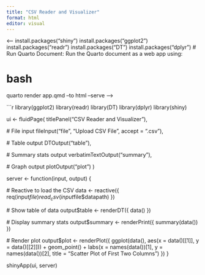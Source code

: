 ```yaml
---
title: "CSV Reader and Visualizer"
format: html
editor: visual
---
```


<--
install.packages("shiny")
install.packages("ggplot2")
install.packages("readr")
install.packages("DT")
install.packages("dplyr")
# Run Quarto Document: Run the Quarto document as a web app using:

# bash
quarto render app.qmd --to html --serve
-->

```r
library(ggplot2)
library(readr)
library(DT)
library(dplyr)
library(shiny)

ui <- fluidPage(
  titlePanel("CSV Reader and Visualizer"),
  
  # File input
  fileInput("file", "Upload CSV File", accept = ".csv"),
  
  # Table output
  DTOutput("table"),
  
  # Summary stats output
  verbatimTextOutput("summary"),
  
  # Graph output
  plotOutput("plot")
)

server <- function(input, output) {
  
  # Reactive to load the CSV
  data <- reactive({
    req(input$file)
    read_csv(input$file$datapath)
  })
  
  # Show table of data
  output$table <- renderDT({
    data()
  })
  
  # Display summary stats
  output$summary <- renderPrint({
    summary(data())
  })
  
  # Render plot
  output$plot <- renderPlot({
    ggplot(data(), aes(x = data()[[1]], y = data()[[2]])) +
      geom_point() +
      labs(x = names(data())[1], y = names(data())[2], title = "Scatter Plot of First Two Columns")
  })
}

shinyApp(ui, server)
